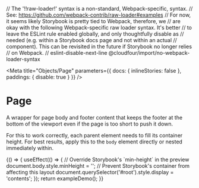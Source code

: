 // The '!!raw-loader!' syntax is a non-standard, Webpack-specific, syntax.
// See: https://github.com/webpack-contrib/raw-loader#examples
// For now, it seems likely Storybook is pretty tied to Webpack, therefore, we
// are okay with the following Webpack-specific raw loader syntax. It's better
// to leave the ESLint rule enabled globally, and only thoughtfully disable as
// needed (e.g. within a Storybook docs page and not within an actual
// component). This can be revisited in the future if Storybook no longer relies
// on Webpack.
// eslint-disable-next-line @cloudfour/import/no-webpack-loader-syntax

<Meta
  title="Objects/Page"
  parameters={{ docs: { inlineStories: false }, paddings: { disable: true } }}
/>

# Page

A wrapper for page body and footer content that keeps the footer at the bottom of the viewport even if the page is too short to push it down.

For this to work correctly, each parent element needs to fill its container height. For best results, apply this to the `body` element directly or nested immediately within.

<Canvas>
  <Story
    name="Example"
    height="400px"
    parameters={{ docs: { source: { code: exampleDemoSource } } }}
  >
    {() => {
      useEffect(() => {
        // Override Storybook's `min-height` in the preview
        document.body.style.minHeight = '';
        // Prevent Storybook's container from affecting this layout
        document.querySelector('#root').style.display = 'contents';
      });
      return exampleDemo();
    }}
  </Story>
</Canvas>

